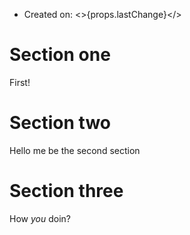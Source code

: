 
- Created on:
  <>{props.lastChange}</>

<Introduction />

# Section one

First!

# Section two

Hello me be the second section

# Section three

How _you_ doin?
